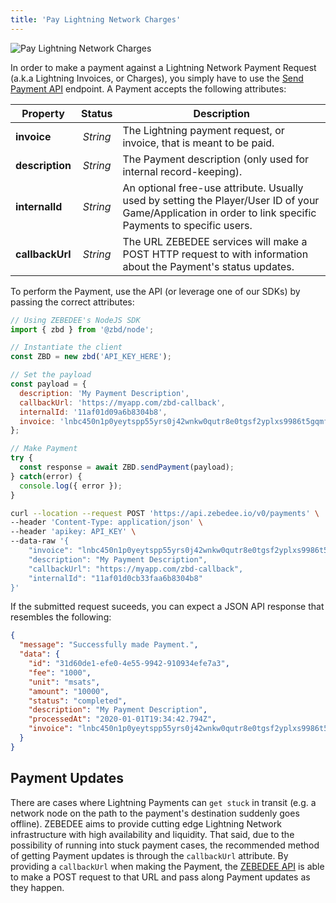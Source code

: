 ```yaml
---
title: 'Pay Lightning Network Charges'
---
```


<Frame type="glass" caption="Pay Lightning Network Charges">
  <img src="https://i.imgur.com/PG806Os.png" alt="Pay Lightning Network Charges" />
</Frame>
<br />

In order to make a payment against a Lightning Network Payment Request (a.k.a Lightning Invoices, or Charges), you simply have to use the [Send Payment API](/api/payments/send) endpoint. A Payment accepts the following attributes:

| Property | Status | Description |
| --- | :-: | --- |
| **invoice** | _String_ | The Lightning payment request, or invoice, that is meant to be paid. |
| **description** | _String_ | The Payment description (only used for internal record-keeping). |
| **internalId** | _String_ | An optional free-use attribute. Usually used by setting the Player/User ID of your Game/Application in order to link specific Payments to specific users. |
| **callbackUrl** | _String_ | The URL ZEBEDEE services will make a POST HTTP request to with information about the Payment's status updates. |

To perform the Payment, use the API (or leverage one of our SDKs) by passing the correct attributes:

<CodeGroup>

```js NodeJS
// Using ZEBEDEE's NodeJS SDK
import { zbd } from '@zbd/node';

// Instantiate the client
const ZBD = new zbd('API_KEY_HERE');

// Set the payload
const payload = {
  description: 'My Payment Description',
  callbackUrl: 'https://myapp.com/zbd-callback',
  internalId: '11af01d09a6b8304b8',
  invoice: 'lnbc450n1p0yeytspp55yrs0j42wnkw0qutr8e0tgsf2yplxs9986t5gqmfpn7mfd0ckc8sdzq2pshjmt9de6zqen0wgsrgdfqwp5hsetvwvsxzapqwdshgmmndp5hxtnsd3skxefwxqzjccqp2sp5pyccqt6apxelz62d2ndrt0ssahndpcua4wklea80glaczx80t3wqrzjqfn4cln8jwe4dh4dmscddrmd6sdw6hzkn702l6ghwvr8lhad0ez5vzt8vyqqf2sqqqqqqqlgqqqqqqgq9q9qy9qsqqeft09gryr80aaghm7rmh7eeqfl7hxlcynp99730yk7qh534d9nyfwp0nc628rp8hpgp23fxzj5l2aet4y6sc4t79uj3wyjxffejmvgqrmxkvr',
};

// Make Payment
try {
  const response = await ZBD.sendPayment(payload);
} catch(error) {
  console.log({ error });
}
```

```bash cURL
curl --location --request POST 'https://api.zebedee.io/v0/payments' \
--header 'Content-Type: application/json' \
--header 'apikey: API_KEY' \
--data-raw '{
    "invoice": "lnbc450n1p0yeytspp55yrs0j42wnkw0qutr8e0tgsf2yplxs9986t5gqmfpn7mfd0ckc8sdzq2pshjmt9de6zqen0wgsrgdfqwp5hsetvwvsxzapqwdshgmmndp5hxtnsd3skxefwxqzjccqp2sp5pyccqt6apxelz62d2ndrt0ssahndpcua4wklea80glaczx80t3wqrzjqfn4cln8jwe4dh4dmscddrmd6sdw6hzkn702l6ghwvr8lhad0ez5vzt8vyqqf2sqqqqqqqlgqqqqqqgq9q9qy9qsqqeft09gryr80aaghm7rmh7eeqfl7hxlcynp99730yk7qh534d9nyfwp0nc628rp8hpgp23fxzj5l2aet4y6sc4t79uj3wyjxffejmvgqrmxkvr",
    "description": "My Payment Description",
    "callbackUrl": "https://myapp.com/zbd-callback",
    "internalId": "11af01d0cb33faa6b8304b8"
}'
```

</CodeGroup>

If the submitted request suceeds, you can expect a JSON API response that resembles the following:

```json
{
  "message": "Successfully made Payment.",
  "data": {
    "id": "31d60de1-efe0-4e55-9942-910934efe7a3",
    "fee": "1000",
    "unit": "msats",
    "amount": "10000",
    "status": "completed",
    "description": "My Payment Description",
    "processedAt": "2020-01-01T19:34:42.794Z",
    "invoice": "lnbc450n1p0yeytspp55yrs0j42wnkw0qutr8e0tgsf2yplxs9986t5gqmfpn7mfd0ckc8sdzq2pshjmt9de6zqen0wgsrgdfqwp5hsetvwvsxzapqwdshgmmndp5hxtnsd3skxefwxqzjccqp2sp5pyccqt6apxelz62d2ndrt0ssahndpcua4wklea80glaczx80t3wqrzjqfn4cln8jwe4dh4dmscddrmd6sdw6hzkn702l6ghwvr8lhad0ez5vzt8vyqqf2sqqqqqqqlgqqqqqqgq9q9qy9qsqqeft09gryr80aaghm7rmh7eeqfl7hxlcynp99730yk7qh534d9nyfwp0nc628rp8hpgp23fxzj5l2aet4y6sc4t79uj3wyjxffejmvgqrmxkvr"
  }
}
```

## Payment Updates[​](#payment-updates "Direct link to heading")

There are cases where Lightning Payments can `get stuck` in transit (e.g. a network node on the path to the payment's destination suddenly goes offline). ZEBEDEE aims to provide cutting edge Lightning Network infrastructure with high availability and liquidity. That said, due to the possibility of running into stuck payment cases, the recommended method of getting Payment updates is through the `callbackUrl` attribute. By providing a `callbackUrl` when making the Payment, the [ZEBEDEE API](/api/intro) is able to make a POST request to that URL and pass along Payment updates as they happen.